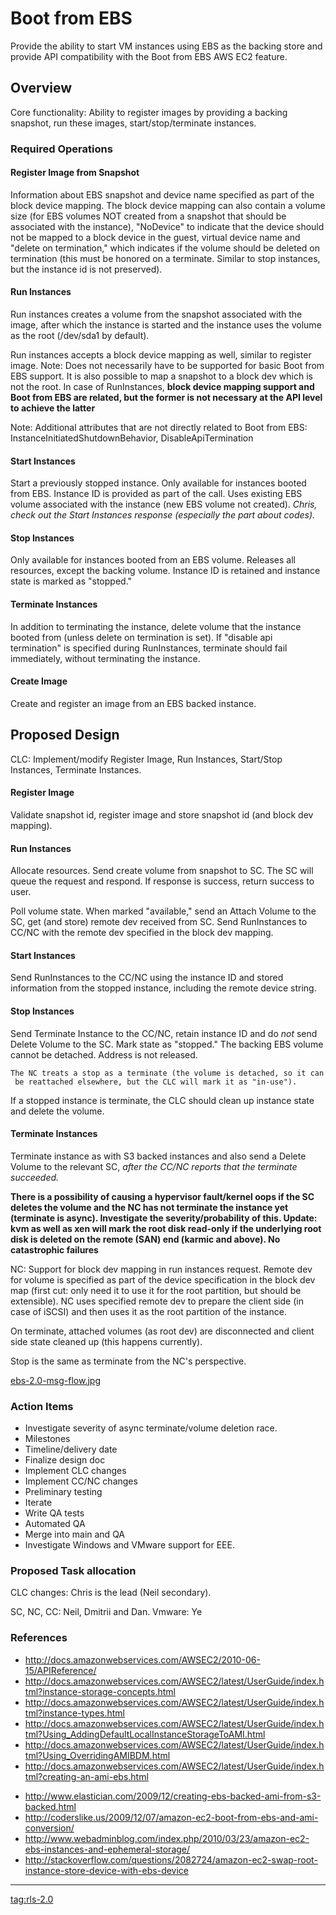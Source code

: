 = Boot from EBS =

Provide the ability to start VM instances using EBS as the backing store and provide API compatibility with the Boot from EBS AWS EC2 feature.

== Overview ==

Core functionality: Ability to register images by providing a backing snapshot, run these images, start/stop/terminate instances.

=== Required Operations ===

==== Register Image from Snapshot ====

Information about EBS snapshot and device name specified as part of the block device mapping. The block device mapping can also contain a volume size (for EBS volumes NOT created from a snapshot that should be associated with the instance), "NoDevice" to indicate that the device should not be mapped to a block device in the guest, virtual device name and "delete on termination," which indicates if the volume should be deleted on termination (this must be honored on a terminate. Similar to stop instances, but the instance id is not preserved).

==== Run Instances ====

Run instances creates a volume from the snapshot associated with the image, after which the instance is started and the instance uses the volume as the root (/dev/sda1 by default).

Run instances accepts a block device mapping as well, similar to register image. Note: Does not necessarily have to be supported for basic Boot from EBS support. It is also possible to map a snapshot to a block dev which is not the root. In case of RunInstances, '''block device mapping support and Boot from EBS are related, but the former is not necessary at the API level to achieve the latter'''

Note: Additional attributes that are not directly related to Boot from EBS: InstanceInitiatedShutdownBehavior, DisableApiTermination

==== Start Instances ====

Start a previously stopped instance. Only available for instances booted from EBS. Instance ID is provided as part of the call. Uses existing EBS volume associated with the instance (new EBS volume not created). ''Chris, check out the Start Instances response (especially the part about codes).''

==== Stop Instances ====

Only available for instances booted from an EBS volume. Releases all resources, except the backing volume. Instance ID is retained and instance state is marked as "stopped." 

==== Terminate Instances ====

In addition to terminating the instance, delete volume that the instance booted from (unless delete on termination is set). If "disable api termination" is specified during RunInstances, terminate should fail immediately, without terminating the instance.

==== Create Image ====

Create and register an image from an EBS backed instance.

== Proposed Design ==

CLC: Implement/modify Register Image, Run Instances, Start/Stop Instances, Terminate Instances.

==== Register Image ====

Validate snapshot id, register image and store snapshot id (and block dev mapping).

==== Run Instances ====

Allocate resources. Send create volume from snapshot to SC. The SC will queue the request and respond. If response is success, return success to user.

Poll volume state. When marked "available," send an Attach Volume to the SC, get (and store) remote dev received from SC. Send RunInstances to CC/NC with the remote dev specified in the block dev mapping.


==== Start Instances ====

Send RunInstances to the CC/NC using the instance ID and stored information from the stopped instance, including the remote device string.

==== Stop Instances ====

Send Terminate Instance to the CC/NC, retain instance ID and do ''not'' send Delete Volume to the SC. Mark state as "stopped." The backing EBS volume cannot be detached. Address is not released.
 The NC treats a stop as a terminate (the volume is detached, so it can be reattached elsewhere, but the CLC will mark it as "in-use").

If a stopped instance is terminate, the CLC should clean up instance state and delete the volume.

==== Terminate Instances ====

Terminate instance as with S3 backed instances and also send a Delete Volume to the relevant SC, ''after the CC/NC reports that the terminate succeeded.''

'''There is a possibility of causing a hypervisor fault/kernel oops if the SC deletes the volume and the NC has not terminate the instance yet (terminate is async). Investigate the severity/probability of this. Update: kvm as well as xen will mark the root disk read-only if the underlying root disk is deleted on the remote (SAN) end (karmic and above). No catastrophic failures'''

NC: Support for block dev mapping in run instances request. Remote dev for volume is specified as part of the device specification in the block dev map (first cut: only need it to use it for the root partition, but should be extensible). NC uses specified remote dev to prepare the client side (in case of iSCSI) and then uses it as the root partition of the instance.

On terminate, attached volumes (as root dev) are disconnected and client side state cleaned up (this happens currently).

Stop is the same as terminate from the NC's perspective.

[[ebs-2.0-msg-flow.jpg]]

=== Action Items ===

* Investigate severity of async terminate/volume deletion race. 
* Milestones
* Timeline/delivery date
* Finalize design doc
* Implement CLC changes
* Implement CC/NC changes
* Preliminary testing
* Iterate
* Write QA tests
* Automated QA
* Merge into main and QA
* Investigate Windows and VMware support for EEE.

===  Proposed Task allocation ===

CLC changes: Chris is the lead (Neil secondary). 

SC, NC, CC: Neil, Dmitrii and Dan.
Vmware: Ye

=== References ===

* http://docs.amazonwebservices.com/AWSEC2/2010-06-15/APIReference/
* http://docs.amazonwebservices.com/AWSEC2/latest/UserGuide/index.html?instance-storage-concepts.html
* http://docs.amazonwebservices.com/AWSEC2/latest/UserGuide/index.html?instance-types.html
* http://docs.amazonwebservices.com/AWSEC2/latest/UserGuide/index.html?Using_AddingDefaultLocalInstanceStorageToAMI.html
* http://docs.amazonwebservices.com/AWSEC2/latest/UserGuide/index.html?Using_OverridingAMIBDM.html
* http://docs.amazonwebservices.com/AWSEC2/latest/UserGuide/index.html?creating-an-ami-ebs.html

* http://www.elastician.com/2009/12/creating-ebs-backed-ami-from-s3-backed.html
* http://coderslike.us/2009/12/07/amazon-ec2-boot-from-ebs-and-ami-conversion/
* http://www.webadminblog.com/index.php/2010/03/23/amazon-ec2-ebs-instances-and-ephemeral-storage/
* http://stackoverflow.com/questions/2082724/amazon-ec2-swap-root-instance-store-device-with-ebs-device


----
[[tag:rls-2.0]]